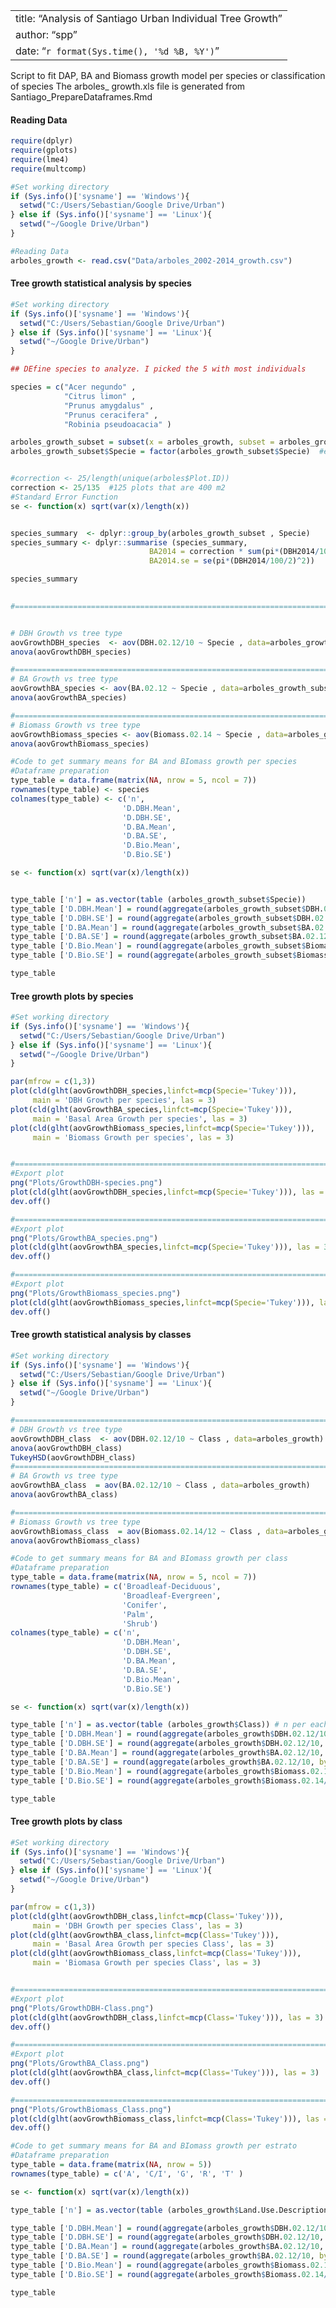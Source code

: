 
---
title: "Analysis of Santiago Urban Individual Tree Growth"
author: "spp"
date: "`r format(Sys.time(), '%d %B, %Y')`"
---

Script to fit DAP, BA and Biomass growth model per species or classification of species
The arboles_ growth.xls file is generated from Santiago_PrepareDataframes.Rmd

#### Reading Data
```r
require(dplyr)
require(gplots)
require(lme4)
require(multcomp)

#Set working directory
if (Sys.info()['sysname'] == 'Windows'){
  setwd("C:/Users/Sebastian/Google Drive/Urban")
} else if (Sys.info()['sysname'] == 'Linux'){
  setwd("~/Google Drive/Urban")
}

#Reading Data
arboles_growth <- read.csv("Data/arboles_2002-2014_growth.csv")
```

#### Tree growth statistical analysis by species
```r

#Set working directory
if (Sys.info()['sysname'] == 'Windows'){
  setwd("C:/Users/Sebastian/Google Drive/Urban")
} else if (Sys.info()['sysname'] == 'Linux'){
  setwd("~/Google Drive/Urban")
}

## DEfine species to analyze. I picked the 5 with most individuals

species = c("Acer negundo" , 
            "Citrus limon" , 
            "Prunus amygdalus" , 
            "Prunus ceracifera" , 
            "Robinia pseudoacacia" )

arboles_growth_subset = subset(x = arboles_growth, subset = arboles_growth$Specie %in% species)
arboles_growth_subset$Specie = factor(arboles_growth_subset$Specie)  #elminates nonexisting species in the factor list. Helps later


#correction <- 25/length(unique(arboles$Plot.ID))
correction <- 25/135  #125 plots that are 400 m2
#Standard Error Function
se <- function(x) sqrt(var(x)/length(x))


species_summary  <- dplyr::group_by(arboles_growth_subset , Specie)
species_summary <- dplyr::summarise (species_summary,
                               BA2014 = correction * sum(pi*(DBH2014/100/2)^2),
                               BA2014.se = se(pi*(DBH2014/100/2)^2))

species_summary 

                                 
#======================================================================================


# DBH Growth vs tree type
aovGrowthDBH_species  <- aov(DBH.02.12/10 ~ Specie , data=arboles_growth_subset)
anova(aovGrowthDBH_species)

#======================================================================================
# BA Growth vs tree type
aovGrowthBA_species <- aov(BA.02.12 ~ Specie , data=arboles_growth_subset)
anova(aovGrowthBA_species)

#======================================================================================
# Biomass Growth vs tree type
aovGrowthBiomass_species <- aov(Biomass.02.14 ~ Specie , data=arboles_growth_subset)
anova(aovGrowthBiomass_species)


```

```r
#Code to get summary means for BA and BIomass growth per species
#Dataframe preparation
type_table = data.frame(matrix(NA, nrow = 5, ncol = 7))
rownames(type_table) <- species
colnames(type_table) <- c('n', 
                         'D.DBH.Mean', 
                         'D.DBH.SE', 
                         'D.BA.Mean',
                         'D.BA.SE', 
                         'D.Bio.Mean',
                         'D.Bio.SE')

se <- function(x) sqrt(var(x)/length(x))


type_table ['n'] = as.vector(table (arboles_growth_subset$Specie))
type_table ['D.DBH.Mean'] = round(aggregate(arboles_growth_subset$DBH.02.12/10, by=list(arboles_growth_subset$Specie), FUN= mean)$x, digits = 2)
type_table ['D.DBH.SE'] = round(aggregate(arboles_growth_subset$DBH.02.12/10, by=list(arboles_growth_subset$Specie), FUN=se)$x, digits = 2)
type_table ['D.BA.Mean'] = round(aggregate(arboles_growth_subset$BA.02.12/10, by=list(arboles_growth_subset$Specie), FUN=mean)$x, digits = 4)
type_table ['D.BA.SE'] = round(aggregate(arboles_growth_subset$BA.02.12/10, by=list(arboles_growth_subset$Specie), FUN=se)$x, digits = 4)
type_table ['D.Bio.Mean'] = round(aggregate(arboles_growth_subset$Biomass.02.14/12, by=list(arboles_growth_subset$Specie), FUN=mean)$x, digits = 2)
type_table ['D.Bio.SE'] = round(aggregate(arboles_growth_subset$Biomass.02.14/12, by=list(arboles_growth_subset$Specie), FUN=se)$x, digits = 2)

type_table 
```

#### Tree growth plots by species
```r

#Set working directory
if (Sys.info()['sysname'] == 'Windows'){
  setwd("C:/Users/Sebastian/Google Drive/Urban")
} else if (Sys.info()['sysname'] == 'Linux'){
  setwd("~/Google Drive/Urban")
}

par(mfrow = c(1,3))
plot(cld(glht(aovGrowthDBH_species,linfct=mcp(Specie='Tukey'))),
     main = 'DBH Growth per species', las = 3)
plot(cld(glht(aovGrowthBA_species,linfct=mcp(Specie='Tukey'))),
     main = 'Basal Area Growth per species', las = 3)
plot(cld(glht(aovGrowthBiomass_species,linfct=mcp(Specie='Tukey'))),
     main = 'Biomass Growth per species', las = 3)


#======================================================================================
#Export plot
png("Plots/GrowthDBH-species.png")
plot(cld(glht(aovGrowthDBH_species,linfct=mcp(Specie='Tukey'))), las = 3)
dev.off()

#======================================================================================
#Export plot
png("Plots/GrowthBA_species.png")
plot(cld(glht(aovGrowthBA_species,linfct=mcp(Specie='Tukey'))), las = 3)
dev.off()

#======================================================================================
#Export plot
png("Plots/GrowthBiomass_species.png")
plot(cld(glht(aovGrowthBiomass_species,linfct=mcp(Specie='Tukey'))), las = 3)
dev.off()

```




#### Tree growth statistical analysis by classes
```r

#Set working directory
if (Sys.info()['sysname'] == 'Windows'){
  setwd("C:/Users/Sebastian/Google Drive/Urban")
} else if (Sys.info()['sysname'] == 'Linux'){
  setwd("~/Google Drive/Urban")
}

#======================================================================================
# DBH Growth vs tree type
aovGrowthDBH_class  <- aov(DBH.02.12/10 ~ Class , data=arboles_growth)
anova(aovGrowthDBH_class)
TukeyHSD(aovGrowthDBH_class)
#======================================================================================
# BA Growth vs tree type
aovGrowthBA_class  = aov(BA.02.12/10 ~ Class , data=arboles_growth)
anova(aovGrowthBA_class)

#======================================================================================
# Biomass Growth vs tree type
aovGrowthBiomass_class  = aov(Biomass.02.14/12 ~ Class , data=arboles_growth)
anova(aovGrowthBiomass_class)
```

```r
#Code to get summary means for BA and BIomass growth per class
#Dataframe preparation
type_table = data.frame(matrix(NA, nrow = 5, ncol = 7))
rownames(type_table) = c('Broadleaf-Deciduous',
                         'Broadleaf-Evergreen',
                         'Conifer',
                         'Palm',
                         'Shrub')
colnames(type_table) = c('n', 
                         'D.DBH.Mean', 
                         'D.DBH.SE', 
                         'D.BA.Mean',
                         'D.BA.SE', 
                         'D.Bio.Mean',
                         'D.Bio.SE')

se <- function(x) sqrt(var(x)/length(x))

type_table ['n'] = as.vector(table (arboles_growth$Class)) # n per each tpye
type_table ['D.DBH.Mean'] = round(aggregate(arboles_growth$DBH.02.12/10, by=list(arboles_growth$Class), FUN=mean)$x, digits = 2)
type_table ['D.DBH.SE'] = round(aggregate(arboles_growth$DBH.02.12/10, by=list(arboles_growth$Class), FUN=se)$x, digits = 2)
type_table ['D.BA.Mean'] = round(aggregate(arboles_growth$BA.02.12/10, by=list(arboles_growth$Class), FUN=mean)$x, digits = 2)
type_table ['D.BA.SE'] = round(aggregate(arboles_growth$BA.02.12/10, by=list(arboles_growth$Class), FUN=se)$x, digits = 2)
type_table ['D.Bio.Mean'] = round(aggregate(arboles_growth$Biomass.02.14/12, by=list(arboles_growth$Class), FUN=mean)$x, digits = 2)
type_table ['D.Bio.SE'] = round(aggregate(arboles_growth$Biomass.02.14/12, by=list(arboles_growth$Class), FUN=se)$x, digits = 2)

type_table 

```
#### Tree growth plots by class
```r

#Set working directory
if (Sys.info()['sysname'] == 'Windows'){
  setwd("C:/Users/Sebastian/Google Drive/Urban")
} else if (Sys.info()['sysname'] == 'Linux'){
  setwd("~/Google Drive/Urban")
}

par(mfrow = c(1,3))
plot(cld(glht(aovGrowthDBH_class,linfct=mcp(Class='Tukey'))),
     main = 'DBH Growth per species Class', las = 3)
plot(cld(glht(aovGrowthBA_class,linfct=mcp(Class='Tukey'))),
     main = 'Basal Area Growth per species Class', las = 3)
plot(cld(glht(aovGrowthBiomass_class,linfct=mcp(Class='Tukey'))),
     main = 'Biomasa Growth per species Class', las = 3)


#=====================================================================================
#Export plot
png("Plots/GrowthDBH-Class.png")
plot(cld(glht(aovGrowthDBH_class,linfct=mcp(Class='Tukey'))), las = 3)
dev.off()

#=====================================================================================
#Export plot
png("Plots/GrowthBA_Class.png")
plot(cld(glht(aovGrowthBA_class,linfct=mcp(Class='Tukey'))), las = 3)
dev.off()

#======================================================================================#Export plot
png("Plots/GrowthBiomass_Class.png")
plot(cld(glht(aovGrowthBiomass_class,linfct=mcp(Class='Tukey'))), las = 3)
dev.off()
```

```r
#Code to get summary means for BA and BIomass growth per estrato
#Dataframe preparation
type_table = data.frame(matrix(NA, nrow = 5))
rownames(type_table) = c('A', 'C/I', 'G', 'R', 'T' )

se <- function(x) sqrt(var(x)/length(x))

type_table ['n'] = as.vector(table (arboles_growth$Land.Use.Description_grouped)) # n per each tpye

type_table ['D.DBH.Mean'] = round(aggregate(arboles_growth$DBH.02.12/10, by=list(arboles_growth$Land.Use.Description_grouped), FUN=mean)$x, digits = 2)
type_table ['D.DBH.SE'] = round(aggregate(arboles_growth$DBH.02.12/10, by=list(arboles_growth$Land.Use.Description_grouped), FUN=se)$x, digits = 2)
type_table ['D.BA.Mean'] = round(aggregate(arboles_growth$BA.02.12/10, by=list(arboles_growth$Land.Use.Description_grouped), FUN=mean)$x, digits = 2)
type_table ['D.BA.SE'] = round(aggregate(arboles_growth$BA.02.12/10, by=list(arboles_growth$Land.Use.Description_grouped), FUN=se)$x, digits = 2)
type_table ['D.Bio.Mean'] = round(aggregate(arboles_growth$Biomass.02.14/12, by=list(arboles_growth$Land.Use.Description_grouped), FUN=mean)$x, digits = 2)
type_table ['D.Bio.SE'] = round(aggregate(arboles_growth$Biomass.02.14/12, by=list(arboles_growth$Land.Use.Description_grouped), FUN=se)$x, digits = 2)

type_table 

```